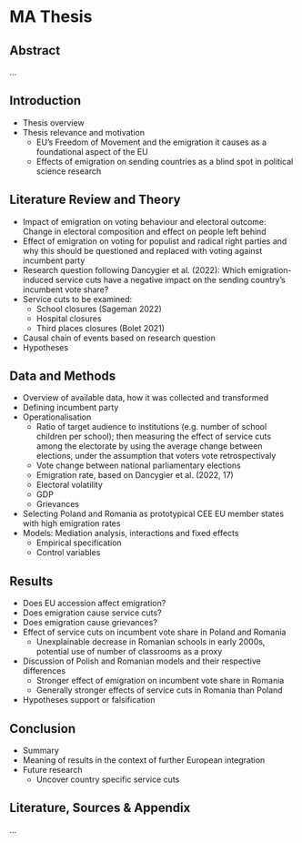 # MA Thesis

## Abstract
…

## Introduction
- Thesis overview
- Thesis relevance and motivation
	- EU’s Freedom of Movement and the emigration it causes as a foundational aspect of the EU
	- Effects of emigration on sending countries as a blind spot in political science research

## Literature Review and Theory
- Impact of emigration on voting behaviour and electoral outcome: Change in electoral composition and effect on people left behind
- Effect of emigration on voting for populist and radical right parties and why this should be questioned and replaced with voting against incumbent party
- Research question following Dancygier et al. (2022): Which emigration-induced service cuts have a negative impact on the sending country’s incumbent vote share?
- Service cuts to be examined:
	- School closures (Sageman 2022)
	- Hospital closures
	- Third places closures (Bolet 2021)
- Causal chain of events based on research question
- Hypotheses

## Data and Methods
- Overview of available data, how it was collected and transformed
- Defining incumbent party
- Operationalisation
	- Ratio of target audience to institutions (e.g. number of school children per school); then measuring the effect of service cuts among the electorate by using the average change between elections, under the assumption that voters vote retrospectivaly
	- Vote change between national parliamentary elections
	- Emigration rate, based on Dancygier et al. (2022, 17)
	- Electoral volatility
	- GDP
	- Grievances
- Selecting Poland and Romania as prototypical CEE EU member states with high emigration rates
- Models: Mediation analysis, interactions and fixed effects
	- Empirical specification
	- Control variables

## Results
- Does EU accession affect emigration?
- Does emigration cause service cuts?
- Does emigration cause grievances?
- Effect of service cuts on incumbent vote share in Poland and Romania
	- Unexplainable decrease in Romanian schools in early 2000s, potential use of number of classrooms as a proxy
- Discussion of Polish and Romanian models and their respective differences
	- Stronger effect of emigration on incumbent vote share in Romania
	- Generally stronger effects of service cuts in Romania than Poland
- Hypotheses support or falsification

## Conclusion
- Summary
- Meaning of results in the context of further European integration
- Future research
	- Uncover country specific service cuts

## Literature, Sources & Appendix
…